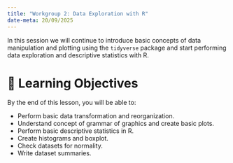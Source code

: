 ```yaml
---
title: "Workgroup 2: Data Exploration with R"
date-meta: 20/09/2025
---
```


In this session we will continue to introduce basic concepts of data manipulation and plotting using the `tidyverse` package and start performing data exploration and descriptive statistics with R.

# 🧠 Learning Objectives

By the end of this lesson, you will be able to:

-   Perform basic data transformation and reorganization.
-   Understand concept of grammar of graphics and create basic plots.
-   Perform basic descriptive statistics in R.
-   Create histograms and boxplot.
-   Check datasets for normality.
-   Write dataset summaries.
